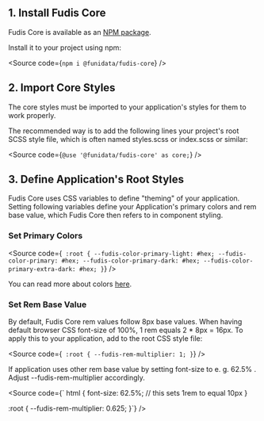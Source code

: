 
<Meta title="Documentation/Introduction/How to start using Fudis Core" />

## 1. Install Fudis Core

Fudis Core is available as an [NPM package](https://www.npmjs.com/package/@funidata/fudis-core).

Install it to your project using npm:

<Source code={`npm i @funidata/fudis-core`} />

## 2. Import Core Styles

The core styles must be imported to your application's styles for them to work properly.

The recommended way is to add the following lines your project's root SCSS style file, which is often named styles.scss or index.scss or similar:

<Source code={`@use '@funidata/fudis-core' as core;`} />

## 3. Define Application's Root Styles

Fudis Core uses CSS variables to define "theming" of your application. Setting following variables define your Application's primary colors and rem base value, which Fudis Core then refers to in component styling.


### Set Primary Colors

<Source code={`
:root {
	--fudis-color-primary-light: #hex;
	--fudis-color-primary: #hex;
	--fudis-color-primary-dark: #hex;
	--fudis-color-primary-extra-dark: #hex;
}`} />

You can read more about colors [here](/docs/foundations-colors--docs).

### Set Rem Base Value

By default, Fudis Core rem values follow 8px base values. When having default browser CSS font-size of 100%, 1 rem equals 2 * 8px = 16px. To apply this to your application, add to the root CSS style file:

<Source code={`
:root {
  --fudis-rem-multiplier: 1;
}`} />

If application uses other rem base value by setting font-size to e. g. 62.5% . Adjust --fudis-rem-multiplier accordingly.

<Source code={`
html {
 	font-size: 62.5%; // this sets 1rem to equal 10px
}

:root {
 	--fudis-rem-multiplier: 0.625;
}`} />

